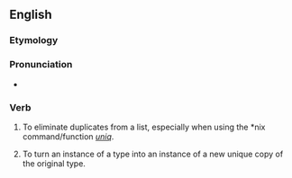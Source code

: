 ==English==

===Etymology===
{{suffix|unique|ify}}

===Pronunciation===
*{{audio|en-uk-uniquify.ogg|Audio (UK)|lang=en}}

===Verb===
{{en-verb|uniquifies|uniquifying|uniquified}}

# {{context|rare|slang|computing|lang=en}} To eliminate duplicates from a list, especially when using the *nix command/function ''[[w:uniq|uniq]]''.
# {{context|rare|slang|computing|lang=en}} To turn an instance of a type into an instance of a new unique copy of the original type.